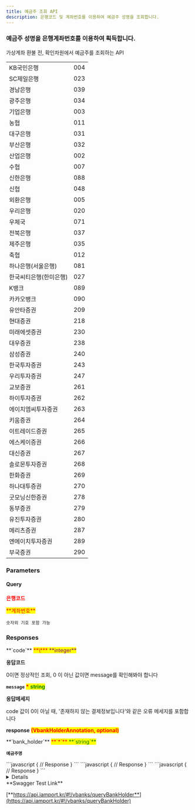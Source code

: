```yaml
---
title: 예금주 조회 API
description: 은행코드 및 계좌번호를 이용하여 예금주 성명을 조회합니다.
---
```




### 예금주 성명을 은행계좌번호를 이용하여 획득합니다.

<Swagger method="get" path="/vbanks/holder" baseUrl="https://api.iamport.kr" summary="은행코드, 계좌번호를 이용해 해당 계좌의 예금주 명을 조회합니다.">
<SwaggerDescription>

가상계좌 환불 전, 확인차원에서 예금주를 조회하는 API

<table><tbody><tr><td>KB국민은행</td><td>004
      </td></tr><tr><td>SC제일은행</td><td>023
      </td></tr><tr><td>경남은행</td><td>039
      </td></tr><tr><td>광주은행</td><td>034
      </td></tr><tr><td>기업은행</td><td>003
      </td></tr><tr><td>농협</td><td>011
      </td></tr><tr><td>대구은행</td><td>031
      </td></tr><tr><td>부산은행</td><td>032
      </td></tr><tr><td>산업은행</td><td>002
      </td></tr><tr><td>수협</td><td>007
      </td></tr><tr><td>신한은행</td><td>088
      </td></tr><tr><td>신협</td><td>048
      </td></tr><tr><td>외환은행</td><td>005
      </td></tr><tr><td>우리은행</td><td>020
      </td></tr><tr><td>우체국</td><td>071
      </td></tr><tr><td>전북은행</td><td>037
      </td></tr><tr><td>제주은행</td><td>035
      </td></tr><tr><td>축협</td><td>012
      </td></tr><tr><td>하나은행(서울은행)</td><td>081
      </td></tr><tr><td>한국씨티은행(한미은행)</td><td>027
      </td></tr><tr><td>K뱅크</td><td>089
      </td></tr><tr><td>카카오뱅크</td><td>090
      </td></tr><tr><td>유안타증권</td><td>209
      </td></tr><tr><td>현대증권</td><td>218
      </td></tr><tr><td>미래에셋증권</td><td>230
      </td></tr><tr><td>대우증권</td><td>238
      </td></tr><tr><td>삼성증권</td><td>240
      </td></tr><tr><td>한국투자증권</td><td>243
      </td></tr><tr><td>우리투자증권</td><td>247
      </td></tr><tr><td>교보증권</td><td>261
      </td></tr><tr><td>하이투자증권</td><td>262
      </td></tr><tr><td>에이치엠씨투자증권</td><td>263
      </td></tr><tr><td>키움증권</td><td>264
      </td></tr><tr><td>이트레이드증권</td><td>265
      </td></tr><tr><td>에스케이증권</td><td>266
      </td></tr><tr><td>대신증권</td><td>267
      </td></tr><tr><td>솔로몬투자증권</td><td>268
      </td></tr><tr><td>한화증권</td><td>269
      </td></tr><tr><td>하나대투증권</td><td>270
      </td></tr><tr><td>굿모닝신한증권</td><td>278
      </td></tr><tr><td>동부증권</td><td>279
      </td></tr><tr><td>유진투자증권</td><td>280
      </td></tr><tr><td>메리츠증권</td><td>287
      </td></tr><tr><td>엔에이치투자증권</td><td>289
      </td></tr><tr><td>부국증권</td><td>290</td></tr></tbody></table>
</SwaggerDescription>

### Parameters

#### Query

<SwaggerParameter name="bank_code" type="String" required="true">
<mark style="color:red;">

**은행코드**

</mark>

</SwaggerParameter>
<SwaggerParameter name="bank_num" type="String" required="true">
<mark style="color:red;"> **계좌번호** </mark>

`숫자외 기호 포함 가능`

</SwaggerParameter>


### Responses

<SwaggerResponse status="200: OK" description="">
<Tabs>
<Tab title="VbankHolderResponse">
**`code`** <mark style="color:red;"> **\*** </mark> <mark style="color:purple;"> **integer** </mark>

**응답코드**

0이면 정상적인 조회, 0 이 아닌 값이면 message를 확인해봐야 합니다



**`message`** <mark style="color:red;"> **\*** </mark> <mark style="color:green;"> **string** </mark>

**응답메세지**

code 값이 0이 아닐 때, '존재하지 않는 결제정보입니다'와 같은 오류 메세지를 포함합니다



**response** <mark style="color:red;"> **(VbankHolderAnnotation, optional)** </mark>

</Tab>
</Tabs>

<Tabs>
<Tab title="VbankHolderAnnotation">
**`bank_holder`** <mark style="color:red;"> **`*`** </mark> <mark style="color:green;"> **`string`** </mark>

**`예금주명`**

</Tab>
</Tabs>

</SwaggerResponse>

<SwaggerResponse status="400: Bad Request" description="bank_code가 누락된 경우">
```javascript
{
    // Response
}
```

</SwaggerResponse>

<SwaggerResponse status="401: Unauthorized" description="인증 Token이 전달되지 않았거나 유효하지 않은 경우">
```javascript
{
    // Response
}
```

</SwaggerResponse>

<SwaggerResponse status="404: Not Found" description="계좌정보 조회 실패">
```javascript
{
    // Response
}
```

</SwaggerResponse>

</Swagger>

<Details>
<p slot="summary">Response Model Schema</p>

```json
{
  "code": 0,
  "message": "string",
  "response": {
    "bank_holder": "string"
  }
}
```

</Details>

<Hint style="success">
**Swagger Test Link**

[**https://api.iamport.kr/#!/vbanks/queryBankHolder**](https://api.iamport.kr/#!/vbanks/queryBankHolder)
</Hint>
